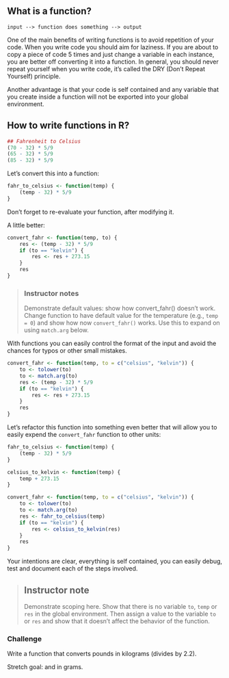 ## What is a function?

```
input --> function does something --> output
```

One of the main benefits of writing functions is to avoid repetition of your
code. When you write code you should aim for laziness. If you are about to copy
a piece of code 5 times and just change a variable in each instance, you are
better off converting it into a function. In general, you should never repeat
yourself when you write code, it's called the DRY (Don't Repeat Yourself)
principle.

Another advantage is that your code is self contained and any variable that you
create inside a function will not be exported into your global environment.

## How to write functions in R?

```r
## Fahrenheit to Celsius
(70 - 32) * 5/9
(65 - 32) * 5/9
(85 - 32) * 5/9
```

Let's convert this into a function:

```r
fahr_to_celsius <- function(temp) {
    (temp - 32) * 5/9
}
```

Don't forget to re-evaluate your function, after modifying it.

A little better:

```r
convert_fahr <- function(temp, to) {
    res <- (temp - 32) * 5/9
    if (to == "kelvin") {
        res <- res + 273.15
    }
    res
}
```

> ### Instructor notes
>
> Demonstrate default values: show how convert_fahr() doesn't work. Change
>function to have default value for the temperature (e.g., `temp = 0`) and show
>how now `convert_fahr()` works. Use this to expand on using `match.arg` below.

With functions you can easily control the format of the input and avoid the
chances for typos or other small mistakes.

```r
convert_fahr <- function(temp, to = c("celsius", "kelvin")) {
    to <- tolower(to)
    to <- match.arg(to)
    res <- (temp - 32) * 5/9
    if (to == "kelvin") {
        res <- res + 273.15
    }
    res
}
```

Let's refactor this function into something even better that will allow you to
easily expend the `convert_fahr` function to other units:

```r
fahr_to_celsius <- function(temp) {
    (temp - 32) * 5/9
}

celsius_to_kelvin <- function(temp) {
    temp + 273.15
}

convert_fahr <- function(temp, to = c("celsius", "kelvin")) {
    to <- tolower(to)
    to <- match.arg(to)
    res <- fahr_to_celsius(temp)
    if (to == "kelvin") {
        res <- celsius_to_kelvin(res)
    }
    res
}
```

Your intentions are clear, everything is self contained, you can easily debug,
test and document each of the steps involved.

> ## Instructor note
>
> Demonstrate scoping here. Show that there is no variable `to`, `temp` or
>`res` in the global environment. Then assign a value to the variable `to` or
>`res` and show that it doesn't affect the behavior of the function.

### Challenge

Write a function that converts pounds in kilograms (divides by 2.2).

Stretch goal: and in grams.
